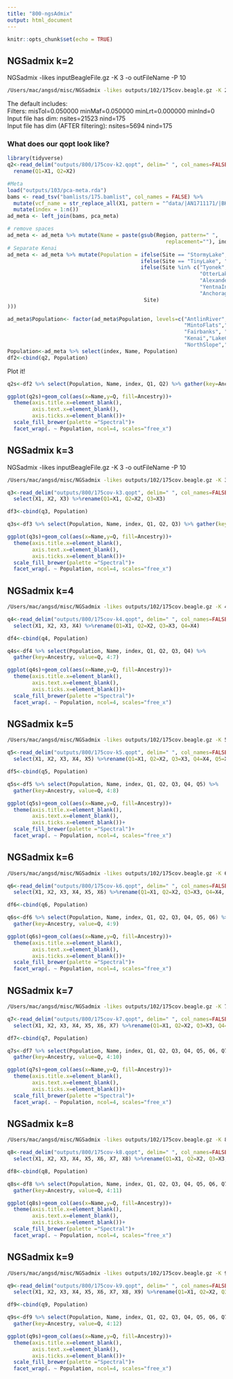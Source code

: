 ```yaml
---
title: "800-ngsAdmix"
output: html_document
---
```


```r
knitr::opts_chunk$set(echo = TRUE)
```

## NGSadmix k=2


NGSadmix -likes inputBeagleFile.gz -K 3 -o outFileName -P 10
```sh
/Users/mac/angsd/misc/NGSadmix -likes outputs/102/175cov.beagle.gz -K 2 -o outputs/800/175cov-k2 -P 3

```

The default includes:  
Filters: misTol=0.050000 minMaf=0.050000 minLrt=0.000000 minInd=0  
Input file has dim: nsites=21523 nind=175  
Input file has dim (AFTER filtering): nsites=5694 nind=175  

### What does our qopt look like?

```R
library(tidyverse)
q2<-read_delim("outputs/800/175cov-k2.qopt", delim=" ", col_names=FALSE) %>% select(X1, X2) %>%
  rename(Q1=X1, Q2=X2)

#Meta
load("outputs/103/pca-meta.rda")
bams <- read_tsv("bamlists/175.bamlist", col_names = FALSE) %>%
  mutate(vcf_name = str_replace_all(X1, pattern = "^data/|AN1711171/|BK1703222/|_sorted.*$", "")) %>%
  mutate(index = 1:n())
ad_meta <- left_join(bams, pca_meta)

# remove spaces
ad_meta <- ad_meta %>% mutate(Name = paste(gsub(Region, pattern=" ",
                                                   replacement=""), index, sep="_"))
# Separate Kenai
ad_meta <- ad_meta %>% mutate(Population = ifelse(Site == "StormyLake", "Kenai",
                                           ifelse(Site == "TinyLake", "Kenai",
                                           ifelse(Site %in% c("Tyonek", "ShellLake", "AndersonLake",
                                                              "OtterLake", "BulchitnaLake",
                                                              "AlexanderLake",
                                                              "YentnaIndianCreek", "DeshkaRiver"), 
                                                              "AnchorageBowl",
                                            Site)
)))

ad_meta$Population<- factor(ad_meta$Population, levels=c("AntlinRiver","EagleLake",
                                                         "MintoFlats","YukonFlats",
                                                         "Fairbanks", "AnchorageBowl",
                                                         "Kenai","LakeClark","LakeNerka",
                                                         "NorthSlope","Selawik"))
Population<-ad_meta %>% select(index, Name, Population)
df2<-cbind(q2, Population)                                                   
```

Plot it!

```r

q2s<-df2 %>% select(Population, Name, index, Q1, Q2) %>% gather(key=Ancestry, value=Q, 4:5)

ggplot(q2s)+geom_col(aes(x=Name,y=Q, fill=Ancestry))+
  theme(axis.title.x=element_blank(),
        axis.text.x=element_blank(),
        axis.ticks.x=element_blank())+
  scale_fill_brewer(palette ="Spectral")+
  facet_wrap(. ~ Population, ncol=4, scales="free_x")

```

## NGSadmix k=3

NGSadmix -likes inputBeagleFile.gz -K 3 -o outFileName -P 10
```sh
/Users/mac/angsd/misc/NGSadmix -likes outputs/102/175cov.beagle.gz -K 3 -o outputs/800/175cov-k3 -P 3
```
```R

q3<-read_delim("outputs/800/175cov-k3.qopt", delim=" ", col_names=FALSE) %>% 
  select(X1, X2, X3) %>%rename(Q1=X1, Q2=X2, Q3=X3)

df3<-cbind(q3, Population)     

q3s<-df3 %>% select(Population, Name, index, Q1, Q2, Q3) %>% gather(key=Ancestry, value=Q, 4:6)

ggplot(q3s)+geom_col(aes(x=Name,y=Q, fill=Ancestry))+
  theme(axis.title.x=element_blank(),
        axis.text.x=element_blank(),
        axis.ticks.x=element_blank())+
  scale_fill_brewer(palette ="Spectral")+
  facet_wrap(. ~ Population, ncol=4, scales="free_x")
```


## NGSadmix k=4

```sh
/Users/mac/angsd/misc/NGSadmix -likes outputs/102/175cov.beagle.gz -K 4 -o outputs/800/175cov-k4 -P 3
```

```R

q4<-read_delim("outputs/800/175cov-k4.qopt", delim=" ", col_names=FALSE) %>% 
  select(X1, X2, X3, X4) %>%rename(Q1=X1, Q2=X2, Q3=X3, Q4=X4)

df4<-cbind(q4, Population)     

q4s<-df4 %>% select(Population, Name, index, Q1, Q2, Q3, Q4) %>% 
  gather(key=Ancestry, value=Q, 4:7)

ggplot(q4s)+geom_col(aes(x=Name,y=Q, fill=Ancestry))+
  theme(axis.title.x=element_blank(),
        axis.text.x=element_blank(),
        axis.ticks.x=element_blank())+
  scale_fill_brewer(palette ="Spectral")+
  facet_wrap(. ~ Population, ncol=4, scales="free_x")
```

## NGSadmix k=5

```sh
/Users/mac/angsd/misc/NGSadmix -likes outputs/102/175cov.beagle.gz -K 5 -o outputs/800/175cov-k5 -P 3
```

```R

q5<-read_delim("outputs/800/175cov-k5.qopt", delim=" ", col_names=FALSE) %>% 
  select(X1, X2, X3, X4, X5) %>%rename(Q1=X1, Q2=X2, Q3=X3, Q4=X4, Q5=X5)

df5<-cbind(q5, Population)     

q5s<-df5 %>% select(Population, Name, index, Q1, Q2, Q3, Q4, Q5) %>% 
  gather(key=Ancestry, value=Q, 4:8)

ggplot(q5s)+geom_col(aes(x=Name,y=Q, fill=Ancestry))+
  theme(axis.title.x=element_blank(),
        axis.text.x=element_blank(),
        axis.ticks.x=element_blank())+
  scale_fill_brewer(palette ="Spectral")+
  facet_wrap(. ~ Population, ncol=4, scales="free_x")
```

## NGSadmix k=6

```sh
/Users/mac/angsd/misc/NGSadmix -likes outputs/102/175cov.beagle.gz -K 6 -o outputs/800/175cov-k6 -P 3
```

```R

q6<-read_delim("outputs/800/175cov-k6.qopt", delim=" ", col_names=FALSE) %>% 
  select(X1, X2, X3, X4, X5, X6) %>%rename(Q1=X1, Q2=X2, Q3=X3, Q4=X4, Q5=X5, Q6=X6)

df6<-cbind(q6, Population)     

q6s<-df6 %>% select(Population, Name, index, Q1, Q2, Q3, Q4, Q5, Q6) %>% 
  gather(key=Ancestry, value=Q, 4:9)

ggplot(q6s)+geom_col(aes(x=Name,y=Q, fill=Ancestry))+
  theme(axis.title.x=element_blank(),
        axis.text.x=element_blank(),
        axis.ticks.x=element_blank())+
  scale_fill_brewer(palette ="Spectral")+
  facet_wrap(. ~ Population, ncol=4, scales="free_x")
```

## NGSadmix k=7

```sh
/Users/mac/angsd/misc/NGSadmix -likes outputs/102/175cov.beagle.gz -K 7 -o outputs/800/175cov-k7 -P 3
```

```R

q7<-read_delim("outputs/800/175cov-k7.qopt", delim=" ", col_names=FALSE) %>% 
  select(X1, X2, X3, X4, X5, X6, X7) %>%rename(Q1=X1, Q2=X2, Q3=X3, Q4=X4, Q5=X5, Q6=X6, Q7=X7)

df7<-cbind(q7, Population)     

q7s<-df7 %>% select(Population, Name, index, Q1, Q2, Q3, Q4, Q5, Q6, Q7) %>% 
  gather(key=Ancestry, value=Q, 4:10)

ggplot(q7s)+geom_col(aes(x=Name,y=Q, fill=Ancestry))+
  theme(axis.title.x=element_blank(),
        axis.text.x=element_blank(),
        axis.ticks.x=element_blank())+
  scale_fill_brewer(palette ="Spectral")+
  facet_wrap(. ~ Population, ncol=4, scales="free_x")
```

## NGSadmix k=8

```sh
/Users/mac/angsd/misc/NGSadmix -likes outputs/102/175cov.beagle.gz -K 8 -o outputs/800/175cov-k8 -P 3
```


```R

q8<-read_delim("outputs/800/175cov-k8.qopt", delim=" ", col_names=FALSE) %>% 
  select(X1, X2, X3, X4, X5, X6, X7, X8) %>%rename(Q1=X1, Q2=X2, Q3=X3, Q4=X4, Q5=X5, Q6=X6, Q7=X7, Q8=X8)

df8<-cbind(q8, Population)     

q8s<-df8 %>% select(Population, Name, index, Q1, Q2, Q3, Q4, Q5, Q6, Q7, Q8) %>% 
  gather(key=Ancestry, value=Q, 4:11)

ggplot(q8s)+geom_col(aes(x=Name,y=Q, fill=Ancestry))+
  theme(axis.title.x=element_blank(),
        axis.text.x=element_blank(),
        axis.ticks.x=element_blank())+
  scale_fill_brewer(palette ="Spectral")+
  facet_wrap(. ~ Population, ncol=4, scales="free_x")
```

## NGSadmix k=9

```sh
/Users/mac/angsd/misc/NGSadmix -likes outputs/102/175cov.beagle.gz -K 9 -o outputs/800/175cov-k9 -P 3
```


```R

q9<-read_delim("outputs/800/175cov-k9.qopt", delim=" ", col_names=FALSE) %>% 
  select(X1, X2, X3, X4, X5, X6, X7, X8, X9) %>%rename(Q1=X1, Q2=X2, Q3=X3, Q4=X4, Q5=X5, Q6=X6, Q7=X7, Q8=X8, Q9=X9)

df9<-cbind(q9, Population)     

q9s<-df9 %>% select(Population, Name, index, Q1, Q2, Q3, Q4, Q5, Q6, Q7, Q8, Q9) %>% 
  gather(key=Ancestry, value=Q, 4:12)

ggplot(q9s)+geom_col(aes(x=Name,y=Q, fill=Ancestry))+
  theme(axis.title.x=element_blank(),
        axis.text.x=element_blank(),
        axis.ticks.x=element_blank())+
  scale_fill_brewer(palette ="Spectral")+
  facet_wrap(. ~ Population, ncol=4, scales="free_x")
```
